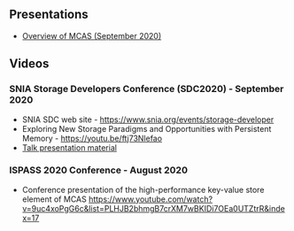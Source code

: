 ## Presentations

- [Overview of MCAS (September 2020)](https://ibm.box.com/s/xx23eyaqkooxdi486aakjzap3mcn9usu)

## Videos

### SNIA Storage Developers Conference (SDC2020) - September 2020
- SNIA SDC web site - https://www.snia.org/events/storage-developer
- Exploring New Storage Paradigms and Opportunities with Persistent Memory - https://youtu.be/ftj73Nlefao
- [Talk presentation material](https://storagedeveloper2020.org/sites/default/files/004-Waddington-Exploring-New-Storage-Paradigms.pdf)

### ISPASS 2020 Conference - August 2020
- Conference presentation of the high-performance key-value store element of MCAS
  https://www.youtube.com/watch?v=9uc4xoPgG6c&list=PLHJB2bhmgB7crXM7wBKIDi7OEa0UTZtrR&index=17
